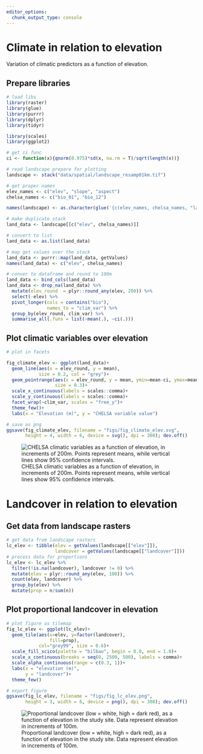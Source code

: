 ```yaml
---
editor_options: 
  chunk_output_type: console
---
```


# Climate in relation to elevation

Variation of climatic predictors as a function of elevation.

## Prepare libraries

```r
# load libs
library(raster)
library(glue)
library(purrr)
library(dplyr)
library(tidyr)

library(scales)
library(ggplot2)

# get ci func
ci <- function(x){qnorm(0.975)*sd(x, na.rm = T)/sqrt(length(x))}
```


```r
# read landscape prepare for plotting
landscape <- stack("data/spatial/landscape_resamp01km.tif")

# get proper names
elev_names <- c("elev", "slope", "aspect")
chelsa_names <- c("bio_01", "bio_12")

names(landscape) <- as.character(glue('{c(elev_names, chelsa_names, "landcover")}'))
```

```r
# make duplicate stack
land_data <- landscape[[c("elev", chelsa_names)]]

# convert to list
land_data <- as.list(land_data)

# map get values over the stack
land_data <- purrr::map(land_data, getValues)
names(land_data) <- c("elev", chelsa_names)

# conver to dataframe and round to 100m
land_data <- bind_cols(land_data)
land_data <- drop_na(land_data) %>% 
  mutate(elev_round  = plyr::round_any(elev, 200)) %>% 
  select(-elev) %>% 
  pivot_longer(cols = contains("bio"),
               names_to = "clim_var") %>% 
  group_by(elev_round, clim_var) %>% 
  summarise_all(.funs = list(~mean(.), ~ci(.)))
```

## Plot climatic variables over elevation

```r
# plot in facets

fig_climate_elev <- ggplot(land_data)+
  geom_line(aes(x = elev_round, y = mean),
            size = 0.2, col = "grey")+
  geom_pointrange(aes(x = elev_round, y = mean, ymin=mean-ci, ymax=mean+ci),
                  size = 0.3)+
  scale_x_continuous(labels = scales::comma)+
  scale_y_continuous(labels = scales::comma)+
  facet_wrap(~clim_var, scales = "free_y")+
  theme_few()+
  labs(x = "Elevation (m)", y = "CHELSA variable value")

# save as png
ggsave(fig_climate_elev, filename = "figs/fig_climate_elev.svg", 
       height = 4, width = 6, device = svg(), dpi = 300); dev.off()
```

![CHELSA climatic variables as a function of elevation, in increments of 200m. Points represent means, while vertical lines show 95% confidence intervals.]("figs/fig_climate_elev.png")

# Landcover in relation to elevation

## Get data from landscape rasters

```r
# get data from landscape rasters
lc_elev <- tibble(elev = getValues(landscape[["elev"]]),
                  landcover = getValues(landscape[["landcover"]]))
# process data for proportions
lc_elev <- lc_elev %>% 
  filter(!is.na(landcover), landcover != 0) %>% 
  mutate(elev = plyr::round_any(elev, 100)) %>% 
  count(elev, landcover) %>%
  group_by(elev) %>% 
  mutate(prop = n/sum(n))
```

## Plot proportional landcover in elevation

```r
# plot figure as tilemap
fig_lc_elev <- ggplot(lc_elev)+
  geom_tile(aes(x=elev, y=factor(landcover), 
                fill=prop), 
            col="grey99", size = 0.6)+
  scale_fill_scico(palette = "bilbao", begin = 0.0, end = 1.0)+
  scale_x_continuous(breaks = seq(0, 2500, 500), labels = comma)+
  scale_alpha_continuous(range = c(0.3, 1))+
  labs(x = "elevation (m)", 
       y = "landcover")+
  theme_few()

# export figure
ggsave(fig_lc_elev, filename = "figs/fig_lc_elev.png", 
       height = 3, width = 6, device = png(), dpi = 300); dev.off()
```

![Proportional landcover (low = white, high = dark red), as a function of elevation in the study site. Data represent elevation in increments of 100m.](figs/fig_lc_elev.png)
